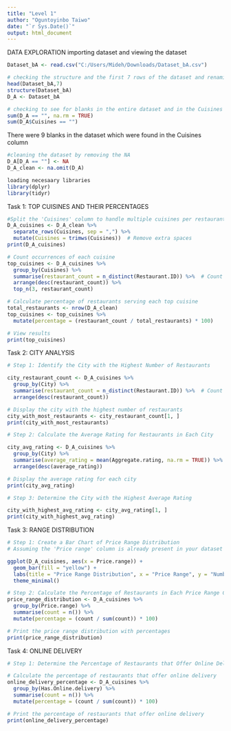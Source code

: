 ```yaml
---
title: "Level 1"
author: "Oguntoyinbo Taiwo"
date: "`r Sys.Date()`"
output: html_document
---
```


DATA EXPLORATION
  importing dataset and viewing the dataset
  
```r
Dataset_bA <- read.csv("C:/Users/Mideh/Downloads/Dataset_bA.csv")

```


```r
# checking the structure and the first 7 rows of the dataset and renaming the dataset
head(Dataset_bA,7)
structure(Dataset_bA)
D_A <- Dataset_bA
```

```r
# checking to see for blanks in the entire dataset and in the Cuisines column
sum(D_A == "", na.rm = TRUE)  
sum(D_A$Cuisines == "")  

``` 
There were 9 blanks in the dataset which were found in the Cuisines column




```r
#cleaning the dataset by removing the NA
D_A[D_A == ""] <- NA               
D_A_clean <- na.omit(D_A)
```



```r
loading necesaary libraries
library(dplyr)
library(tidyr)

```

Task 1: TOP CUISINES AND THEIR PERCENTAGES
```r
#Split the 'Cuisines' column to handle multiple cuisines per restaurant
D_A_cuisines <- D_A_clean %>%
  separate_rows(Cuisines, sep = ",") %>%
  mutate(Cuisines = trimws(Cuisines))  # Remove extra spaces
print(D_A_cuisines)

```





```r
# Count occurrences of each cuisine
top_cuisines <- D_A_cuisines %>%
  group_by(Cuisines) %>% 
  summarise(restaurant_count = n_distinct(Restaurant.ID)) %>%  # Count distinct Restaurant_ID
  arrange(desc(restaurant_count)) %>%
  top_n(3, restaurant_count)

# Calculate percentage of restaurants serving each top cuisine
total_restaurants <- nrow(D_A_clean)
top_cuisines <- top_cuisines %>%
  mutate(percentage = (restaurant_count / total_restaurants) * 100)

# View results
print(top_cuisines)
```


Task 2: CITY ANALYSIS
```r
# Step 1: Identify the City with the Highest Number of Restaurants

city_restaurant_count <- D_A_cuisines %>%
  group_by(City) %>%
  summarise(restaurant_count = n_distinct(Restaurant.ID)) %>%  # Count distinct Restaurant_ID
  arrange(desc(restaurant_count))

# Display the city with the highest number of restaurants
city_with_most_restaurants <- city_restaurant_count[1, ]
print(city_with_most_restaurants)


```

```r
# Step 2: Calculate the Average Rating for Restaurants in Each City

city_avg_rating <- D_A_cuisines %>%
  group_by(City) %>%
  summarise(average_rating = mean(Aggregate.rating, na.rm = TRUE)) %>%
  arrange(desc(average_rating))

# Display the average rating for each city
print(city_avg_rating)
```

```r
# Step 3: Determine the City with the Highest Average Rating

city_with_highest_avg_rating <- city_avg_rating[1, ]
print(city_with_highest_avg_rating)

```

Task 3: RANGE DISTRIBUTION
```r
# Step 1: Create a Bar Chart of Price Range Distribution
# Assuming the 'Price range' column is already present in your dataset

ggplot(D_A_cuisines, aes(x = Price.range)) +
  geom_bar(fill = "yellow") +
  labs(title = "Price Range Distribution", x = "Price Range", y = "Number of Restaurants") +
  theme_minimal()
```

```r
# Step 2: Calculate the Percentage of Restaurants in Each Price Range Category
price_range_distribution <- D_A_cuisines %>%
  group_by(Price.range) %>%
  summarise(count = n()) %>%
  mutate(percentage = (count / sum(count)) * 100)

# Print the price range distribution with percentages
print(price_range_distribution)
```

Task 4: ONLINE DELIVERY
```r
# Step 1: Determine the Percentage of Restaurants that Offer Online Delivery

# Calculate the percentage of restaurants that offer online delivery
online_delivery_percentage <- D_A_cuisines %>%
  group_by(Has.Online.delivery) %>%
  summarise(count = n()) %>%
  mutate(percentage = (count / sum(count)) * 100)

# Print the percentage of restaurants that offer online delivery
print(online_delivery_percentage)
```











